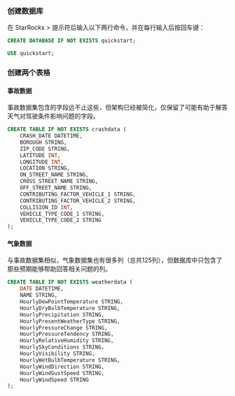 
### 创建数据库

在 StarRocks > 提示符后输入以下两行命令，并在每行输入后按回车键：

```sql
CREATE DATABASE IF NOT EXISTS quickstart;

USE quickstart;
```

### 创建两个表格

#### 事故数据

事故数据集包含的字段远不止这些，但架构已经被简化，仅保留了可能有助于解答天气对驾驶条件影响问题的字段。

```sql
CREATE TABLE IF NOT EXISTS crashdata (
    CRASH_DATE DATETIME,
    BOROUGH STRING,
    ZIP_CODE STRING,
    LATITUDE INT,
    LONGITUDE INT,
    LOCATION STRING,
    ON_STREET_NAME STRING,
    CROSS_STREET_NAME STRING,
    OFF_STREET_NAME STRING,
    CONTRIBUTING_FACTOR_VEHICLE_1 STRING,
    CONTRIBUTING_FACTOR_VEHICLE_2 STRING,
    COLLISION_ID INT,
    VEHICLE_TYPE_CODE_1 STRING,
    VEHICLE_TYPE_CODE_2 STRING
);
```

#### 气象数据

与事故数据集相似，气象数据集也有很多列（总共125列），但数据库中只包含了那些预期能够帮助回答相关问题的列。

```sql
CREATE TABLE IF NOT EXISTS weatherdata (
    DATE DATETIME,
    NAME STRING,
    HourlyDewPointTemperature STRING,
    HourlyDryBulbTemperature STRING,
    HourlyPrecipitation STRING,
    HourlyPresentWeatherType STRING,
    HourlyPressureChange STRING,
    HourlyPressureTendency STRING,
    HourlyRelativeHumidity STRING,
    HourlySkyConditions STRING,
    HourlyVisibility STRING,
    HourlyWetBulbTemperature STRING,
    HourlyWindDirection STRING,
    HourlyWindGustSpeed STRING,
    HourlyWindSpeed STRING
);
```
